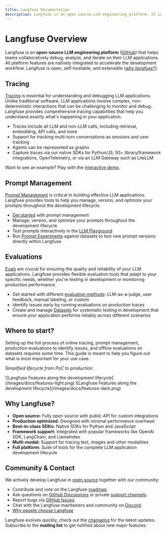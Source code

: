 ```yaml
---
title: Langfuse Documentation
description: Langfuse is an open source LLM engineering platform. It includes observability, analytics, and experimentation features.
---
```


# Langfuse Overview

Langfuse is an **open-source LLM engineering platform** ([GitHub](https://github.com/langfuse/langfuse)) that helps teams collaboratively debug, analyze, and iterate on their LLM applications. All platform features are natively integrated to accelerate the development workflow. Langfuse is open, self-hostable, and extensible ([_why langfuse?_](/why)).


<FeatureOverview />

## Tracing

[Tracing](/docs/tracing) is essential for understanding and debugging LLM applications. Unlike traditional software, LLM applications involve complex, non-deterministic interactions that can be challenging to monitor and debug. Langfuse provides comprehensive tracing capabilities that help you understand exactly what's happening in your application.

- Traces include all LLM and non-LLM calls, including retrieval, embedding, API calls, and more
- Support for tracking multi-turn conversations as sessions and user tracking
- Agents can be represented as graphs
- Capture traces via our native SDKs for Python/JS, 50+ library/framework integrations, OpenTelemetry, or via an LLM Gateway such as LiteLLM

Want to see an example? Play with the [interactive demo](/docs/demo).


<div className="h-6" />
<TracingOverview />

## Prompt Management

[Prompt Management](/docs/prompt-management) is critical in building effective LLM applications. Langfuse provides tools to help you manage, version, and optimize your prompts throughout the development lifecycle.

- [Get started](/docs/prompts/get-started) with prompt management
- Manage, version, and optimize your prompts throughout the development lifecycle
- Test prompts interactively in the [LLM Playground](/docs/playground)
- Run [Prompt Experiments](/docs/datasets/prompt-experiments) against datasets to test new prompt versions directly within Langfuse


<div className="h-6" />
<PromptOverview />

## Evaluations

[Evals](/docs/evaluation) are crucial for ensuring the quality and reliability of your LLM applications. Langfuse provides flexible evaluation tools that adapt to your specific needs, whether you're testing in development or monitoring production performance.

- Get started with different [evaluation methods](/docs/scores/overview): LLM-as-a-judge, user feedback, manual labeling, or custom
- Identify issues early by running evaluations on production traces
- Create and manage [Datasets](/docs/datasets) for systematic testing in development that ensure your application performs reliably across different scenarios


<div className="h-6" />
<EvaluationOverview />

## Where to start?

Setting up the full process of online tracing, prompt management, production evaluations to identify issues, and offline evaluations on datasets requires some time. This guide is meant to help you figure out what is most important for your use case.

_Simplified lifecycle from PoC to production:_

<Frame
  transparent
  fullWidth
  className="mt-2 pt-4 rounded ring-primary/20 ring-1 dark:hidden"
>
  ![Langfuse Features along the development
  lifecycle](/images/docs/features-light.png)
</Frame>
<Frame
  transparent
  fullWidth
  className="mt-2 pt-4 rounded ring-primary/20 ring-1 hidden dark:block"
>
  ![Langfuse Features along the development
  lifecycle](/images/docs/features-dark.png)
</Frame>

## Why Langfuse?

- **Open source:** Fully open source with public API for custom integrations
- **Production optimized:** Designed with minimal performance overhead
- **Best-in-class SDKs:** Native SDKs for Python and JavaScript
- **Framework support:** Integrated with popular frameworks like OpenAI SDK, LangChain, and LlamaIndex
- **Multi-modal:** Support for tracing text, images and other modalities
- **Full platform:** Suite of tools for the complete LLM application development lifecycle

## Community & Contact

We actively develop Langfuse in [open source](/open-source) together with our community:

- Contribute and vote on the Langfuse [roadmap](/docs/roadmap).
- Ask questions on [GitHub Discussions](/gh-support) or private [support channels](/support).
- Report bugs via [GitHub Issues](/issue).
- Chat with the Langfuse maintainers and community on [Discord](/discord).
- [Why people choose Langfuse](/why)

Langfuse evolves quickly, check out the [changelog](/changelog) for the latest updates. Subscribe to the **mailing list** to get notified about new major features:


<ProductUpdateSignup source="langfuse.com/docs" className="mt-4" />
